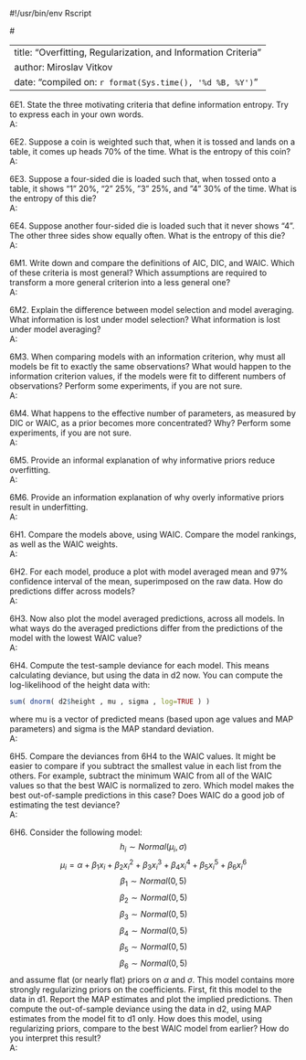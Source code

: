 #!/usr/bin/env Rscript


#<!---
library(rmarkdown)
argv <- commandArgs(trailingOnly=FALSE)
fname <- sub("--file=", "", argv[grep("--file=", argv)])
render(fname, output_format="pdf_document")
stopifnot(FALSE)  # Stop trying to interpret the rest of the file as valid R.
#-->


---
title: "Overfitting, Regularization, and Information Criteria"
author: Miroslav Vitkov
date: "compiled on: `r format(Sys.time(), '%d %B, %Y')`"
---


6E1. State the three motivating criteria that define information entropy.
Try to express each in your own words.  
A:  


6E2. Suppose a coin is weighted such that, when it is tossed and lands on a table, it comes up heads 70% of the time.
What is the entropy of this coin?  
A:


6E3. Suppose a four-sided die is loaded such that, when tossed onto a table, it shows “1” 20%, “2” 25%, ”3” 25%, and ”4” 30% of the time.
What is the entropy of this die?  
A:


6E4. Suppose another four-sided die is loaded such that it never shows “4”.
The other three sides show equally often.
What is the entropy of this die?  
A:


6M1. Write down and compare the definitions of AIC, DIC, and WAIC.
Which of these criteria is most general?
Which assumptions are required to transform a more general criterion into a less general one?  
A:


6M2. Explain the difference between model selection and model averaging.
What information is lost under model selection?
What information is lost under model averaging?  
A:


6M3. When comparing models with an information criterion, why must all models be fit to exactly the same observations?
What would happen to the information criterion values, if the models were fit to different numbers of observations?
Perform some experiments, if you are not sure.  
A:


6M4. What happens to the effective number of parameters, as measured by DIC or WAIC, as a prior becomes more concentrated?
Why?
Perform some experiments, if you are not sure.  
A:


6M5. Provide an informal explanation of why informative priors reduce overfitting.  
A:


6M6. Provide an information explanation of why overly informative priors result in underfitting.  
A:


6H1. Compare the models above, using WAIC.
Compare the model rankings, as well as the WAIC weights.  
A:


6H2. For each model, produce a plot with model averaged mean and 97% confidence interval of the mean, superimposed on the raw data.
How do predictions differ across models?  
A:


6H3. Now also plot the model averaged predictions, across all models.
In what ways do the averaged predictions differ from the predictions of the model with the lowest WAIC value?  
A:


6H4. Compute the test-sample deviance for each model.
This means calculating deviance, but using the data in d2 now.
You can compute the log-likelihood of the height data with:
```r
sum( dnorm( d2$height , mu , sigma , log=TRUE ) )
```
where mu is a vector of predicted means (based upon age values and MAP parameters) and sigma is the MAP standard deviation.  
A:


6H5. Compare the deviances from 6H4 to the WAIC values.
It might be easier to compare if you subtract the smallest value in each list from the others.
For example, subtract the minimum WAIC from all of the WAIC values so that the best WAIC is normalized to zero.
Which model makes the best out-of-sample predictions in this case?
Does WAIC do a good job of estimating the test deviance?  
A:


6H6. Consider the following model:
$$h_i \sim Normal(\mu_i , \sigma)$$
$$\mu_i = \alpha + \beta_1 x_i + \beta_2 x_i^2 + \beta_3 x_i^3 + \beta_4 x_i^4 + \beta_5 x_i^5 + \beta_6 x_i^6$$
$$\beta_1 \sim Normal(0, 5)$$
$$\beta_2 \sim Normal(0, 5)$$
$$\beta_3 \sim Normal(0, 5)$$
$$\beta_4 \sim Normal(0, 5)$$
$$\beta_5 \sim Normal(0, 5)$$
$$\beta_6 \sim Normal(0, 5)$$
and assume flat (or nearly flat) priors on $\alpha$ and $\sigma$.
This model contains more strongly regularizing priors on the coefficients.
First, fit this model to the data in d1.
Report the MAP estimates and plot the implied predictions.
Then compute the out-of-sample deviance using the data in d2, using MAP estimates from the model fit to d1 only.
How does this model, using regularizing priors, compare to the best WAIC model from earlier?
How do you interpret this result?  
A:
